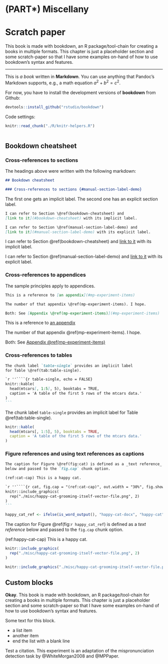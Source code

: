 (PART\*) Miscellany {#part-misc .unnumbered}
========================================================================

Scratch paper
========================================================================

This book is made with bookdown, an R package/tool-chain for creating a
books in multiple formats. This chapter is just a placeholder section
and some scratch-paper so that I have some examples on-hand of how to
use bookdown's syntax and features.

***

This is *a book* written in **Markdown**. You can use anything that
Pandoc's Markdown supports, e.g., a math equation $a^2 + b^2 = c^2$.

For now, you have to install the development versions of **bookdown**
from Github:


```r
devtools::install_github("rstudio/bookdown")
```

Code settings:

```r
knitr::read_chunk("./R/knitr-helpers.R")
```

```r
```

Bookdown cheatsheet
------------------------------------------------------------------------

### Cross-references to sections {#manual-section-label-demo}

The headings above were written with the following markdown:

```markdown
## Bookdown cheatsheet

### Cross-references to sections {#manual-section-label-demo}
```

The first one gets an implicit label. The second one has an 
explicit section label.

```markdown
I can refer to Section \@ref(bookdown-cheatsheet) and 
[link to it](#bookdown-cheatsheet) with its implicit label.

I can refer to Section \@ref(manual-section-label-demo) and 
[link to it](#manual-section-label-demo) with its explicit label.
```

I can refer to Section \@ref(bookdown-cheatsheet) and 
[link to it](#bookdown-cheatsheet) with its implicit label.

I can refer to Section \@ref(manual-section-label-demo) and 
[link to it](#manual-section-label-demo) with its explicit label.

### Cross-references to appendices

The sample principles apply to appendices.

```markdown
This is a reference to [an appendix](#mp-experiment-items)

The number of that appendix \@ref(mp-experiment-items). I hope.

Both: See [Appendix \@ref(mp-experiment-items)](#mp-experiment-items)
```

This is a reference to [an appendix](#mp-experiment-items)

The number of that appendix \@ref(mp-experiment-items). I hope.

Both: See [Appendix \@ref(mp-experiment-items)](#mp-experiment-items)

### Cross-references to tables

````markdown
The chunk label `table-single` provides an implicit label 
for Table \@ref(tab:table-single).

`r ''````{r table-single, echo = FALSE}
knitr::kable(
  head(mtcars[, 1:5], 5), booktabs = TRUE,
  caption = 'A table of the first 5 rows of the mtcars data.'
)
```
````

The chunk label `table-single` provides an implicit label 
for Table \@ref(tab:table-single).

```r
knitr::kable(
  head(mtcars[, 1:5], 5), booktabs = TRUE,
  caption = 'A table of the first 5 rows of the mtcars data.'
)
```

### Figure references and using text references as captions

````markdown
The caption for Figure \@ref(fig:cat) is defined as a _text reference_
below and passed to the `fig.cap` chunk option.

(ref:cat-cap) This is a happy cat.

`r ''````{r cat, fig.cap = "(ref:cat-cap)", out.width = "30%", fig.show = "hold"}
knitr::include_graphics(
  rep("./misc/happy-cat-grooming-itself-vector-file.png", 2)
)
```
````

<!-- I actually can't use that same text-reference label here because  -->
<!-- then that text will be injected into the code block above, so I -->
<!-- add `happy-` to the labels. -->

```r
happy_cat_ref <- ifelse(is_word_output(), "happy-cat-docx", "happy-cat")
```

The caption for Figure \@ref(fig:`r happy_cat_ref`) is defined as a *text
reference* below and passed to the `fig.cap` chunk option.

(ref:happy-cat-cap) This is a happy cat.

```r
knitr::include_graphics(
  rep("./misc/happy-cat-grooming-itself-vector-file.png", 2)
)
```

```r
knitr::include_graphics("./misc/happy-cat-grooming-itself-vector-file.png")
```


Custom blocks
------------------------------------------------------------------------

\Begin{infobox}
<div class = "infobox">

**Okay**. This book is made with bookdown, an R package/tool-chain for
creating a books in multiple formats. This chapter is just a placeholder
section and some scratch-paper so that I have some examples on-hand of
how to use bookdown's syntax and features.

Some text for this block.

  - a list item
  - another item
  - end the list with a blank line

</div>
\End{infobox}

Test a citation. 
This experiment is an adaptation of the mispronunciation detection task
by @WhiteMorgan2008 and @MPPaper. 

